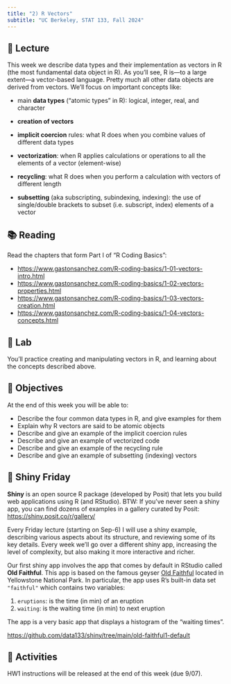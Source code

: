 ```yaml
---
title: "2) R Vectors"
subtitle: "UC Berkeley, STAT 133, Fall 2024"
---
```



## 📖 Lecture

This week we describe data types and their implementation as vectors in R (the most fundamental data object in R). As you'll see, R is---to a large extent---a vector-based language. Pretty much all other data objects are derived from vectors. We'll focus on important concepts like:

- main __data types__ ("atomic types" in R): logical, integer, real, and character

- __creation of vectors__

- __implicit coercion__ rules: what R does when you combine values of different data types

- __vectorization__: when R applies calculations or operations to all the elements of a vector (element-wise)

- __recycling__: what R does when you perform a calculation with vectors of different length

- __subsetting__ (aka subscripting, subindexing, indexing): the use of single/double brackets to subset (i.e. subscript, index) elements of a vector



## 📚 Reading

Read the chapters that form Part I of "R Coding Basics":

- <a href="https://www.gastonsanchez.com/R-coding-basics/1-01-vectors-intro.html" target="_blank">https://www.gastonsanchez.com/R-coding-basics/1-01-vectors-intro.html</a>
- <a href="https://www.gastonsanchez.com/R-coding-basics/1-02-vectors-properties.html" target="_blank">https://www.gastonsanchez.com/R-coding-basics/1-02-vectors-properties.html</a>
- <a href="https://www.gastonsanchez.com/R-coding-basics/1-03-vectors-creation.html" target="_blank">https://www.gastonsanchez.com/R-coding-basics/1-03-vectors-creation.html</a>
- <a href="https://www.gastonsanchez.com/R-coding-basics/1-04-vectors-concepts.html" target="_blank">https://www.gastonsanchez.com/R-coding-basics/1-04-vectors-concepts.html</a>
 


## 🔬 Lab

You'll practice creating and manipulating vectors in R, and learning about the concepts described above.

 

## 🎯 Objectives

At the end of this week you will be able to:

- Describe the four common data types in R, and give examples for them
- Explain why R vectors are said to be atomic objects
- Describe and give an example of the implicit coercion rules
- Describe and give an example of vectorized code
- Describe and give an example of the recycling rule
- Describe and give an example of subsetting (indexing) vectors
 


## 🔆 Shiny Friday

__Shiny__ is an open source R package (developed by Posit) that lets you build web applications using R (and RStudio). BTW: If you've never seen a shiny app, you can find dozens of examples in a gallery curated by Posit: <https://shiny.posit.co/r/gallery/>

Every Friday lecture (starting on Sep-6) I will use a shiny example, describing various aspects about its structure, and reviewing some of its key details. Every week we'll go over a different shiny app, increasing the level of complexity, but also making it more interactive and richer.

Our first shiny app involves the app that comes by default in RStudio called __Old Faithful__. This app is based on the famous geyser <a href="https://www.yellowstonepark.com/things-to-do/geysers-hot-springs/about-old-faithful/" target="_blank">Old Faithful</a> located in Yellowstone National Park. In particular, the app uses R's built-in data set `"faithful"` which contains two variables:

1) `eruptions`: is the time (in min) of an eruption
2) `waiting`: is the waiting time (in min) to next eruption 

The app is a very basic app that displays a histogram of the "waiting times".

<a href="https://github.com/data133/shiny/tree/main/old-faithful1-default" target="_blank">https://github.com/data133/shiny/tree/main/old-faithful1-default</a>



## 🔔 Activities

HW1 instructions will be released at the end of this week (due 9/07).


